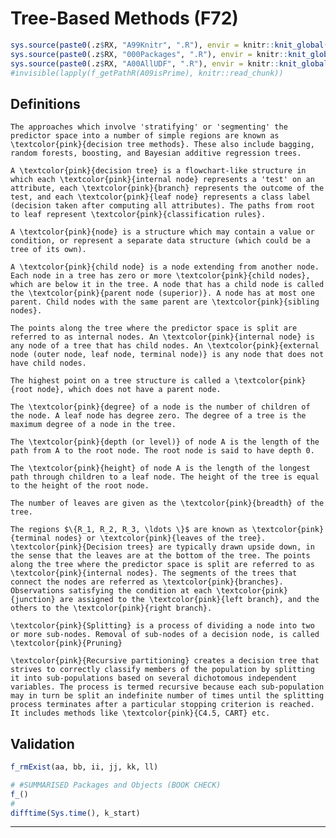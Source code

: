 # Tree-Based Methods (F72) {#f72}

```r
sys.source(paste0(.z$RX, "A99Knitr", ".R"), envir = knitr::knit_global())
sys.source(paste0(.z$RX, "000Packages", ".R"), envir = knitr::knit_global())
sys.source(paste0(.z$RX, "A00AllUDF", ".R"), envir = knitr::knit_global())
#invisible(lapply(f_getPathR(A09isPrime), knitr::read_chunk))
```

## Definitions {#def-trees-f72}

```definition
The approaches which involve 'stratifying' or 'segmenting' the predictor space into a number of simple regions are known as \textcolor{pink}{decision tree methods}. These also include bagging, random forests, boosting, and Bayesian additive regression trees.
```


```definition
A \textcolor{pink}{decision tree} is a flowchart-like structure in which each \textcolor{pink}{internal node} represents a 'test' on an attribute, each \textcolor{pink}{branch} represents the outcome of the test, and each \textcolor{pink}{leaf node} represents a class label (decision taken after computing all attributes). The paths from root to leaf represent \textcolor{pink}{classification rules}. 
```


```definition
A \textcolor{pink}{node} is a structure which may contain a value or condition, or represent a separate data structure (which could be a tree of its own). 
```


```definition
A \textcolor{pink}{child node} is a node extending from another node. Each node in a tree has zero or more \textcolor{pink}{child nodes}, which are below it in the tree. A node that has a child node is called the \textcolor{pink}{parent node (superior)}. A node has at most one parent. Child nodes with the same parent are \textcolor{pink}{sibling nodes}. 
```


```definition
The points along the tree where the predictor space is split are referred to as internal nodes. An \textcolor{pink}{internal node} is any node of a tree that has child nodes. An \textcolor{pink}{external node (outer node, leaf node, terminal node)} is any node that does not have child nodes. 
```


```definition
The highest point on a tree structure is called a \textcolor{pink}{root node}, which does not have a parent node. 
```


```definition
The \textcolor{pink}{degree} of a node is the number of children of the node. A leaf node has degree zero. The degree of a tree is the maximum degree of a node in the tree.
```


```definition
The \textcolor{pink}{depth (or level)} of node A is the length of the path from A to the root node. The root node is said to have depth 0.
```


```definition
The \textcolor{pink}{height} of node A is the length of the longest path through children to a leaf node. The height of the tree is equal to the height of the root node.
```


```definition
The number of leaves are given as the \textcolor{pink}{breadth} of the tree.
```


```definition
The regions $\{R_1, R_2, R_3, \ldots \}$ are known as \textcolor{pink}{terminal nodes} or \textcolor{pink}{leaves of the tree}. \textcolor{pink}{Decision trees} are typically drawn upside down, in the sense that the leaves are at the bottom of the tree. The points along the tree where the predictor space is split are referred to as \textcolor{pink}{internal nodes}. The segments of the trees that connect the nodes are referred as \textcolor{pink}{branches}. Observations satisfying the condition at each \textcolor{pink}{junction} are assigned to the \textcolor{pink}{left branch}, and the others to the \textcolor{pink}{right branch}.
```


```definition
\textcolor{pink}{Splitting} is a process of dividing a node into two or more sub-nodes. Removal of sub-nodes of a decision node, is called \textcolor{pink}{Pruning}
```


```definition
\textcolor{pink}{Recursive partitioning} creates a decision tree that strives to correctly classify members of the population by splitting it into sub-populations based on several dichotomous independent variables. The process is termed recursive because each sub-population may in turn be split an indefinite number of times until the splitting process terminates after a particular stopping criterion is reached. It includes methods like \textcolor{pink}{C4.5, CART} etc. 
```

## Validation {.unlisted .unnumbered .tabset .tabset-fade}

```r
f_rmExist(aa, bb, ii, jj, kk, ll)
```

```r
# #SUMMARISED Packages and Objects (BOOK CHECK)
f_()
#
difftime(Sys.time(), k_start)
```

****
